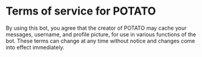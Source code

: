 # Terms of service for POTATO

By using this bot, you agree that the creator of POTATO may cache your messages, username, and profile picture, for use in various functions of the bot. 
These terms can change at any time without notice and changes come into effect immediately.
